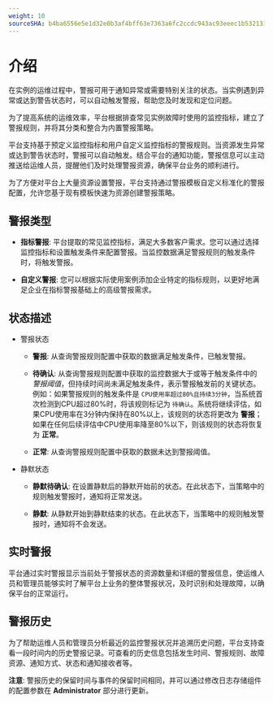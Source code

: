 ```yaml
---
weight: 10
sourceSHA: b4ba6556e5e1d32e0b3af4bff63e7363a6fc2ccdc943ac93eeec1b5321313fa6
---
```


# 介绍

在实例的运维过程中，警报可用于通知异常或需要特别关注的状态。当实例遇到异常或达到警告状态时，可以自动触发警报，帮助您及时发现和定位问题。

为了提高系统的运维效率，平台根据排查常见实例故障时使用的监控指标，建立了警报规则，并将其分类和整合为内置警报策略。

平台支持基于预定义监控指标和用户自定义监控指标的警报规则。当资源发生异常或达到警告状态时，警报可以自动触发。结合平台的通知功能，警报信息可以主动推送给运维人员，提醒他们及时处理警报资源，确保平台业务的顺利进行。

为了方便对平台上大量资源设置警报，平台支持通过警报模板自定义标准化的警报配置，允许您基于现有模板快速为资源创建警报策略。

## 警报类型

- **指标警报**: 平台提取的常见监控指标，满足大多数客户需求。您可以通过选择监控指标和设置触发条件来配置警报。当监控数据满足警报规则的触发条件时，将触发警报。

- **自定义警报**: 您可以根据实际使用案例添加企业特定的指标规则，以更好地满足企业在指标警报基础上的高级警报需求。

## 状态描述

- 警报状态

  - **警报**: 从查询警报规则配置中获取的数据满足触发条件，已触发警报。

  - **待确认**: 从查询警报规则配置中获取的监控数据大于或等于触发条件中的 *警报阈值*，但持续时间尚未满足触发条件，表示警报触发前的关键状态。例如：如果警报规则的触发条件是 `CPU使用率超过80%且持续3分钟`，当系统首次检测到CPU超过80%时，将该规则标记为 `待确认`。系统将继续评估，如果CPU使用率在3分钟内保持在80%以上，该规则的状态将更改为 **警报**；如果在任何后续评估中CPU使用率降至80%以下，则该规则的状态将恢复为 **正常**。

  - **正常**: 从查询警报规则配置中获取的数据未达到警报阈值。

- 静默状态

  - **静默待确认**: 在设置静默后的静默开始前的状态。在此状态下，当策略中的规则触发警报时，通知将正常发送。

  - **静默**: 从静默开始到静默结束的状态。在此状态下，当策略中的规则触发警报时，通知将不会发送。

## 实时警报

平台通过实时警报显示当前处于警报状态的资源数量和详细的警报信息，使运维人员和管理员能够实时了解平台上业务的整体警报状况，及时识别和处理故障，以确保平台的正常运行。

## 警报历史

为了帮助运维人员和管理员分析最近的监控警报状况并追溯历史问题，平台支持查看一段时间内的历史警报记录。可查看的历史信息包括发生时间、警报规则、故障资源、通知方式、状态和通知接收者等。

**注意**: 警报历史的保留时间与事件的保留时间相同，并可以通过修改日志存储组件的配置参数在 **Administrator** 部分进行更新。
